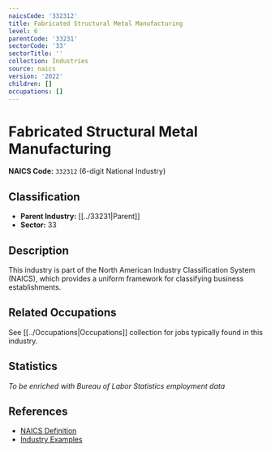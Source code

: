 ```yaml
---
naicsCode: '332312'
title: Fabricated Structural Metal Manufacturing
level: 6
parentCode: '33231'
sectorCode: '33'
sectorTitle: ''
collection: Industries
source: naics
version: '2022'
children: []
occupations: []
---
```

# Fabricated Structural Metal Manufacturing

**NAICS Code:** `332312` (6-digit National Industry)

## Classification

- **Parent Industry:** [[../33231|Parent]]
- **Sector:** 33

## Description

This industry is part of the North American Industry Classification System (NAICS), which provides a uniform framework for classifying business establishments.

## Related Occupations

See [[../Occupations|Occupations]] collection for jobs typically found in this industry.

## Statistics

*To be enriched with Bureau of Labor Statistics employment data*

## References

- [NAICS Definition](https://www.census.gov/naics/)
- [Industry Examples](https://www.census.gov/naics/2022NAICS/)
